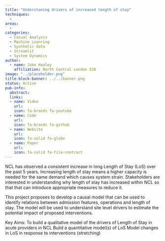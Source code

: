 ```yaml
---
title: "Understaning drivers of increased length of stay"
techniques:
  -
areas:
  -
categories:
  - Casual Analysis
  - Machine Leanring
  - Synthetic data
  - Streamlit
  - System Dynamics
author:
  - name: Jake Kealey
    affiliation: North Central London ICB
image: "../placeholder.png"
title-block-banner: ../../banner.png
status: Active
pub-info:
  abstract:
  links:
  - name: Video
    url:
    icon: fa-brands fa-youtube
  - name: Code
    url:
    icon: fa-brands fa-github
  - name: Website
    url:
    icon: fa-solid fa-globe
  - name: Paper
    url:
    icon: fa-solid fa-file-contract
---
```


NCL has observed a consistent increase in long Length of Stay (LoS) over the past 5 years. Increasing length of stay means a higher capacity is needed for the same demand which causes system strain.
Stakeholders are interested in understanding why length of stay has increased within NCL so that that can introduce appropriate measures to reduce it.

This project proposes to develop a causal model that can be used to identify relations between admission features, operations and length of stay. The model will be used to understand site level drivers to estimate the potential impact of proposed interventions.

Key Aims:
To build a qualitative model of the drivers of Length of Stay in acute providers in NCL
Build a quantitative model(s) of LoS
Model changes in LoS in response to interventions (stretching)
